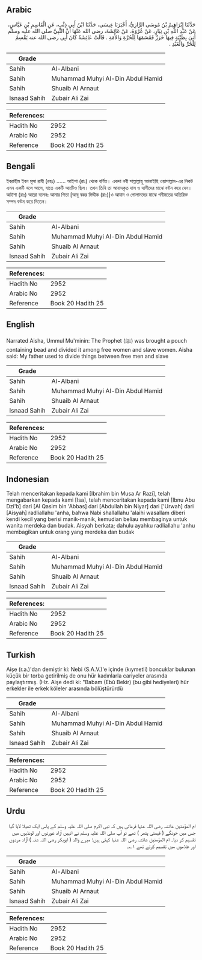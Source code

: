 ## Arabic


<div dir="rtl" lang="ar" style={{fontSize:'larger',backgroundColor:'#f8f9fa',padding:20}}>
حَدَّثَنَا إِبْرَاهِيمُ بْنُ مُوسَى الرَّازِيُّ، أَخْبَرَنَا عِيسَى، حَدَّثَنَا ابْنُ أَبِي ذِئْبٍ، عَنِ الْقَاسِمِ بْنِ عَبَّاسٍ، عَنْ عَبْدِ اللَّهِ بْنِ نِيَارٍ، عَنْ عُرْوَةَ، عَنْ عَائِشَةَ، رضى الله عَنْهَا أَنَّ النَّبِيَّ صلى الله عليه وسلم أُتِيَ بِظَبْيَةٍ فِيهَا خَرَزٌ فَقَسَمَهَا لِلْحُرَّةِ وَالأَمَةِ ‏.‏ قَالَتْ عَائِشَةُ كَانَ أَبِي رضى الله عنه يَقْسِمُ لِلْحُرِّ وَالْعَبْدِ ‏.‏
</div>
<div style={{backgroundColor:'#f8f9fa',padding:20, marginBottom: 10}}><table> <thead> <tr> <th>Grade</th> <th></th> </tr> </thead> <tbody> <tr><td>Sahih</td><td>Al-Albani</td></tr><tr><td>Sahih</td><td>Muhammad Muhyi Al-Din Abdul Hamid</td></tr><tr><td>Sahih</td><td>Shuaib Al Arnaut</td></tr><tr><td>Isnaad Sahih</td><td>Zubair Ali Zai</td></tr></tbody></table><table> <thead> <tr> <th>References:</th> <th></th> </tr> </thead> <tbody><tr><td>Hadith No</td><td>2952</td></tr><tr><td>Arabic No</td><td>2952</td></tr><tr><td>Reference</td><td>Book 20 Hadith 25</td></tr></tbody></table></div>

## Bengali


<div dir="ltr" lang="bn" style={{fontSize:'larger',backgroundColor:'#f8f9fa',padding:20}}>
ইবরাহীম ইবন মূসা রাযী (রহঃ) ...... আইশা (রাঃ) থেকে বর্ণিত। একদা নবী সাল্লাল্লাহু আলাইহি ওয়াসাল্লাম-এর নিকট এমন একটি থলে আসে, যাতে একটি আংটিও ছিল। তখন তিনি তা আযাদকৃত দাস ও দাসীদের মাঝে বন্টন করে দেন। আইশা (রাঃ) আরো বলেনঃ আমার পিতা [আবূ বকর সিদ্দীক (রাঃ)]ও আযাদ ও গোলামদের মাঝে গনীমতের অতিরিক্ত সম্পদ বন্টন করে দিতেন।
</div>
<div style={{backgroundColor:'#f8f9fa',padding:20, marginBottom: 10}}><table> <thead> <tr> <th>Grade</th> <th></th> </tr> </thead> <tbody> <tr><td>Sahih</td><td>Al-Albani</td></tr><tr><td>Sahih</td><td>Muhammad Muhyi Al-Din Abdul Hamid</td></tr><tr><td>Sahih</td><td>Shuaib Al Arnaut</td></tr><tr><td>Isnaad Sahih</td><td>Zubair Ali Zai</td></tr></tbody></table><table> <thead> <tr> <th>References:</th> <th></th> </tr> </thead> <tbody><tr><td>Hadith No</td><td>2952</td></tr><tr><td>Arabic No</td><td>2952</td></tr><tr><td>Reference</td><td>Book 20 Hadith 25</td></tr></tbody></table></div>

## English


<div dir="ltr" lang="en" style={{fontSize:'larger',backgroundColor:'#f8f9fa',padding:20}}>
Narrated Aisha, Ummul Mu'minin: The Prophet (ﷺ) was brought a pouch containing bead and divided it among free women and slave women. Aisha said: My father used to divide things between free men and slave
</div>
<div style={{backgroundColor:'#f8f9fa',padding:20, marginBottom: 10}}><table> <thead> <tr> <th>Grade</th> <th></th> </tr> </thead> <tbody> <tr><td>Sahih</td><td>Al-Albani</td></tr><tr><td>Sahih</td><td>Muhammad Muhyi Al-Din Abdul Hamid</td></tr><tr><td>Sahih</td><td>Shuaib Al Arnaut</td></tr><tr><td>Isnaad Sahih</td><td>Zubair Ali Zai</td></tr></tbody></table><table> <thead> <tr> <th>References:</th> <th></th> </tr> </thead> <tbody><tr><td>Hadith No</td><td>2952</td></tr><tr><td>Arabic No</td><td>2952</td></tr><tr><td>Reference</td><td>Book 20 Hadith 25</td></tr></tbody></table></div>

## Indonesian


<div dir="ltr" lang="id" style={{fontSize:'larger',backgroundColor:'#f8f9fa',padding:20}}>
Telah menceritakan kepada kami [Ibrahim bin Musa Ar Razi], telah mengabarkan kepada kami [Isa], telah menceritakan kepada kami [Ibnu Abu Dzi'b] dari [Al Qasim bin 'Abbas] dari [Abdullah bin Niyar] dari ['Urwah] dari [Aisyah] radliallahu 'anha, bahwa Nabi shallallahu 'alaihi wasallam diberi kendi kecil yang berisi manik-manik, kemudian beliau membaginya untuk wanita merdeka dan budak. Aisyah berkata; dahulu ayahku radliallahu 'anhu membagikan untuk orang yang merdeka dan budak
</div>
<div style={{backgroundColor:'#f8f9fa',padding:20, marginBottom: 10}}><table> <thead> <tr> <th>Grade</th> <th></th> </tr> </thead> <tbody> <tr><td>Sahih</td><td>Al-Albani</td></tr><tr><td>Sahih</td><td>Muhammad Muhyi Al-Din Abdul Hamid</td></tr><tr><td>Sahih</td><td>Shuaib Al Arnaut</td></tr><tr><td>Isnaad Sahih</td><td>Zubair Ali Zai</td></tr></tbody></table><table> <thead> <tr> <th>References:</th> <th></th> </tr> </thead> <tbody><tr><td>Hadith No</td><td>2952</td></tr><tr><td>Arabic No</td><td>2952</td></tr><tr><td>Reference</td><td>Book 20 Hadith 25</td></tr></tbody></table></div>

## Turkish


<div dir="ltr" lang="tr" style={{fontSize:'larger',backgroundColor:'#f8f9fa',padding:20}}>
Aişe (r.a.)'dan demiştir ki: Nebi (S.A.V.)'e içinde (kıymetli) boncuklar bulunan küçük bir torba getirilmiş de onu hür kadınlarla cariyeler arasında paylaştırmış. (Hz. Aişe dedi ki: "Babam (Ebû Bekir) (bu gibi hediyeleri) hür erkekler ile erkek köleler arasında bölüştürürdü
</div>
<div style={{backgroundColor:'#f8f9fa',padding:20, marginBottom: 10}}><table> <thead> <tr> <th>Grade</th> <th></th> </tr> </thead> <tbody> <tr><td>Sahih</td><td>Al-Albani</td></tr><tr><td>Sahih</td><td>Muhammad Muhyi Al-Din Abdul Hamid</td></tr><tr><td>Sahih</td><td>Shuaib Al Arnaut</td></tr><tr><td>Isnaad Sahih</td><td>Zubair Ali Zai</td></tr></tbody></table><table> <thead> <tr> <th>References:</th> <th></th> </tr> </thead> <tbody><tr><td>Hadith No</td><td>2952</td></tr><tr><td>Arabic No</td><td>2952</td></tr><tr><td>Reference</td><td>Book 20 Hadith 25</td></tr></tbody></table></div>

## Urdu


<div dir="rtl" lang="ur" style={{fontSize:'larger',backgroundColor:'#f8f9fa',padding:20}}>
ام المؤمنین عائشہ رضی اللہ عنہا فرماتی ہیں کہ نبی اکرم صلی اللہ علیہ وسلم کے پاس ایک تھیلا لایا گیا جس میں خونگے ( قیمتی پتھر ) تھے تو آپ صلی اللہ علیہ وسلم نے انہیں آزاد عورتوں اور لونڈیوں میں تقسیم کر دیا۔ ام المؤمنین عائشہ رضی اللہ عنہا کہتی ہیں: میرے والد ( ابوبکر رضی اللہ عنہ ) آزاد مردوں اور غلاموں میں تقسیم کرتے تھے ۱؎۔
</div>
<div style={{backgroundColor:'#f8f9fa',padding:20, marginBottom: 10}}><table> <thead> <tr> <th>Grade</th> <th></th> </tr> </thead> <tbody> <tr><td>Sahih</td><td>Al-Albani</td></tr><tr><td>Sahih</td><td>Muhammad Muhyi Al-Din Abdul Hamid</td></tr><tr><td>Sahih</td><td>Shuaib Al Arnaut</td></tr><tr><td>Isnaad Sahih</td><td>Zubair Ali Zai</td></tr></tbody></table><table> <thead> <tr> <th>References:</th> <th></th> </tr> </thead> <tbody><tr><td>Hadith No</td><td>2952</td></tr><tr><td>Arabic No</td><td>2952</td></tr><tr><td>Reference</td><td>Book 20 Hadith 25</td></tr></tbody></table></div>